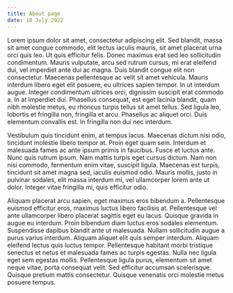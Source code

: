 ```yaml
---
title: About page
date: 10 July 2022
---
```


Lorem ipsum dolor sit amet, consectetur adipiscing elit. Sed blandit, massa sit amet congue commodo, elit lectus iaculis mauris, sit amet placerat urna orci quis leo. Ut quis efficitur felis. Donec maximus erat sed leo sollicitudin condimentum. Mauris vulputate, arcu sed rutrum cursus, mi erat eleifend dui, vel imperdiet ante dui ac magna. Duis blandit congue elit non consectetur. Maecenas pellentesque ac velit sit amet vehicula. Mauris interdum libero eget elit posuere, eu ultrices sapien tempor. In ut interdum augue. Integer condimentum ultrices orci, dignissim suscipit erat commodo a. In at imperdiet dui. Phasellus consequat, est eget lacinia blandit, quam nibh molestie metus, eu rhoncus turpis tellus sit amet tellus. Sed ligula leo, lobortis et fringilla non, fringilla et arcu. Phasellus ac aliquet orci. Duis elementum convallis est. In fringilla non dui nec interdum.

Vestibulum quis tincidunt enim, at tempus lacus. Maecenas dictum nisi odio, tincidunt molestie libero tempor at. Proin eget quam sem. Interdum et malesuada fames ac ante ipsum primis in faucibus. Fusce et luctus ante. Nunc quis rutrum ipsum. Nam mattis turpis eget cursus dictum. Nam non nisi commodo, fermentum enim vitae, suscipit ligula. Maecenas est turpis, tincidunt sit amet magna sed, iaculis euismod odio. Mauris mollis, justo in pulvinar sodales, elit massa interdum mi, vel ullamcorper lorem ante ut dolor. Integer vitae fringilla mi, quis efficitur odio.

Aliquam placerat arcu sapien, eget maximus eros bibendum a. Pellentesque euismod efficitur eros, maximus luctus libero facilisis at. Pellentesque vel ante ullamcorper libero placerat sagittis eget eu lacus. Quisque gravida in augue eu interdum. Proin bibendum diam luctus eros sodales elementum. Suspendisse dapibus blandit ante ut malesuada. Nullam sollicitudin augue a purus varius interdum. Aliquam aliquet elit quis semper interdum. Aliquam eleifend lectus quis luctus tempor. Pellentesque habitant morbi tristique senectus et netus et malesuada fames ac turpis egestas. Nulla nec ligula eget sem egestas mollis. Pellentesque ligula purus, elementum sit amet neque vitae, porta consequat velit. Sed efficitur accumsan scelerisque. Quisque pretium mattis consectetur. Quisque venenatis orci molestie metus posuere tempus.
